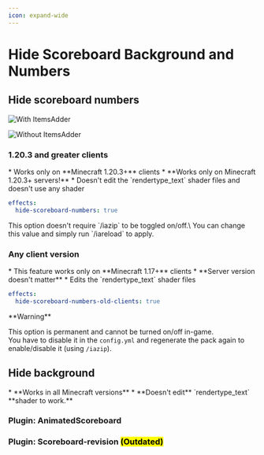 ```yaml
---
icon: expand-wide
---
```


# Hide Scoreboard Background and Numbers

## Hide scoreboard numbers

<Tabs>
  <Tab title="After">

![With ItemsAdder](</assets/images/immagine (54).png>)

  </Tab>
  <Tab title="Before">

![Without ItemsAdder](</assets/images/immagine (93).png>)

  </Tab>
</Tabs>


### 1.20.3 and greater clients


<Warning>
* Works only on **Minecraft 1.20.3+** clients
* **Works only on Minecraft 1.20.3+ servers!**
* Doesn't edit the `rendertype_text` shader files and doesn't use any shader
</Warning>



```yaml config.yml lines icon="yaml"
effects:
  hide-scoreboard-numbers: true
```



<Note>
This option doesn't require `/iazip` to be toggled on/off.\
You can change this value and simply run `/iareload` to apply.
</Note>


### Any client version


<Warning>
* This feature works only on **Minecraft 1.17+** clients
* **Server version doesn't matter**
* Edits the `rendertype_text` shader files
</Warning>



```yaml config.yml lines icon="yaml"
effects:
  hide-scoreboard-numbers-old-clients: true
```



<Warning>
**Warning**

This option is permanent and cannot be turned on/off in-game.\
You have to disable it in the `config.yml` and regenerate the pack again to enable/disable it (using `/iazip`).
</Warning>


## Hide background


<Note>
* **Works in all Minecraft versions**
* **Doesn't edit** `rendertype_text` **shader to work.**
</Note>


### Plugin: AnimatedScoreboard


<Card title="Animatedscoreboard" icon="text" href="/compatibility-with-other-plugins/compatible/animatedscoreboard" horizontal></Card>


### Plugin: Scoreboard-revision <mark>(Outdated)</mark>


<Card title="Scoreboard" icon="text" href="/compatibility-with-other-plugins/compatible/scoreboard" horizontal></Card>

